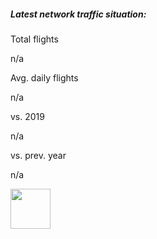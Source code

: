 ```{=html}
<div id="nw-container">
  <h5 class="text-muted">Latest network traffic situation: <span id="y2d_day_text" class="text-primary"></span></h5>

  <div id="container-cell">
    <div id="total-flights-cell">
      <p class="text-muted">Total flights</p>
      <p id="y2d_traffic">n/a</p>
    </div>
    <div id="average-flights-cell">
      <p class="text-muted">Avg. daily flights</p>
      <p id="avg_y2d_traffic">n/a</p>
    </div>
    <div id="percentage-flights-vs-2019-cell">
      <p class="text-muted">vs. 2019</p>
      <p id="dif_y2d_2019">n/a</p>
    </div>
    <div id="percentage-flights-vs-prev-year-cell">
      <p class="text-muted">vs. prev. year</p>
      <p id="dif_y2d_prev_year">n/a</p>
    </div>
    
    <div class="" style="margin: 0px;  width=8em;">
    </div>
    <div class="" ; style="align=center;">
      <div class="card bg-light border-0">
        <a href="https://www.eurocontrol.int/Economics/DailyTrafficVariation-States.html">
          <img class="card-img-top" src="/images/landing/daily_db.png" alt="" height="64px">
        </a>
      </div>
    </div>

  </div>
</div>
```